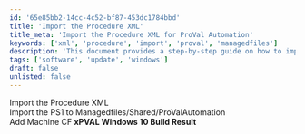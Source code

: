 ```yaml
---
id: '65e85bb2-14cc-4c52-bf87-453dc1784bbd'
title: 'Import the Procedure XML'
title_meta: 'Import the Procedure XML for ProVal Automation'
keywords: ['xml', 'procedure', 'import', 'proval', 'managedfiles']
description: 'This document provides a step-by-step guide on how to import the Procedure XML and PS1 file for ProVal Automation, including the addition of machine configuration for Windows 10 Build Result.'
tags: ['software', 'update', 'windows']
draft: false
unlisted: false
---
```

Import the Procedure XML  
Import the PS1 to Managedfiles/Shared/ProValAutomation  
Add Machine CF **xPVAL Windows 10 Build Result**  













